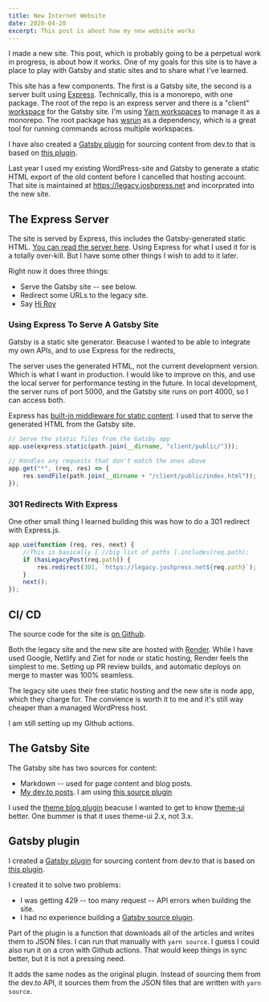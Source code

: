 ```yaml
---
title: New Internet Website
date: 2020-04-20
excerpt: This post is about how my new website works          
---
```


I made a new site. This post, which is probably going to be a perpetual work in progress, is about how it works. One of my goals for this site is to have a place to play with Gatsby and static sites and to share what I've learned.

This site has a few components. The first is a Gatsby site, the second is a server built using [Express](http://expressjs.com/). Technically, this is a monorepo, with one package. The root of the repo is an express server and there is a "client" [workspace](https://classic.yarnpkg.com/en/docs/workspaces/) for the Gatsby site. I'm using [Yarn workspaces](https://classic.yarnpkg.com/en/docs/workspaces/) to manage it as a monorepo. The root package has [wsrun](https://github.com/hfour/wsrun) as a dependency, which is a great tool for running commands across multiple workspaces.

I have also created a [Gatsby plugin](../../plugins/source-dev-to) for sourcing content from dev.to that is based on [this plugin](https://github.com/geocine/gatsby-source-dev).

Last year I used my existing WordPress-site and Gatsby to generate a static HTML export of the old content before I cancelled that hosting account. That site is maintained at https://legacy.joshpress.net and incorprated into the new site.

## The Express Server

The site is served by Express, this includes the Gatsby-generated static HTML. [You can read the server here](https://github.com/Shelob9/joshpress-2020/blob/master/index.js). Using Express for what I used it for is a totally over-kill. But I have some other things I wish to add to it later.

Right now it does three things:

- Serve the Gatsby site -- see below.
- Redirect some URLs to the legacy site.
- Say [Hi Roy](https://hiroy.club)

### Using Express To Serve A Gatsby Site

Gatsby is a static site generator. Beacuse I wanted to be able to integrate my own APIs, and to use Express for the redirects, 

The server uses the generated HTML, not the current development version. Which is what I want in production. I would like to improve on this, and use the local server for performance testing in the future. In local development, the server runs of port 5000, and the Gatsby site runs on port 4000, so I can access both.

Express has [built-in middleware for static content](https://expressjs.com/en/starter/static-files.html). I used that to serve the generated HTML from the Gatsby site.

```js
// Serve the static files from the Gatsby app
app.use(express.static(path.join(__dirname, "client/public/")));

// Handles any requests that don't match the ones above
app.get("*", (req, res) => {
	res.sendFile(path.join(__dirname + "/client/public/index.html"));
});
```


### 301 Redirects With Express

One other small thing I learned building this was how to do a 301 redirect with Express.js. 

```js
app.use(function (req, res, next) {
    //This is basically [ //big list of paths ].includes(req.path);
	if (hasLegacyPost(req.path)) {
		res.redirect(301, `https://legacy.joshpress.net${req.path}`);
	}
	next();
});
```

## CI/ CD
The source code for the site is [on Github](https://github.com/Shelob9/joshpress-2020/).

Both the legacy site and the new site are hosted with [Render](https://render.com/). While I have used Google, Netlify and Ziet for node or static hosting, Render feels the simplest to me. Setting up PR review builds, and automatic deploys on merge to master was 100% seamless.

 The legacy site uses their free static hosting and the new site is node app, which they charge for. The convience is worth it to me and it's still way cheaper than a managed WordPress host.

  I am still setting up my Github actions.

## The Gatsby Site

The Gatsby site has two sources for content:

- Markdown -- used for page content and blog posts.
- [My dev.to posts](https://dev.to/shelob9). I am using [this source plugin](https://www.gatsbyjs.org/packages/gatsby-source-dev/)

I used the [theme blog plugin](https://www.gatsbyjs.org/packages/gatsby-theme-blog/) beacuse I wanted to get to know [theme-ui](https://) better. One bummer is that it uses theme-ui 2.x, not 3.x. 

## Gatsby plugin

I created a [Gatsby plugin](../../plugins/source-dev-to) for sourcing content from dev.to that is based on [this plugin](https://github.com/geocine/gatsby-source-dev).

I created it to solve two problems:

- I was getting 429 -- too many request -- API errors when building the site.
- I had no experience building a [Gatsby source plugin](https://www.gatsbyjs.org/docs/creating-a-source-plugin/).

Part of the plugin is a function that downloads all of the articles and writes them to JSON files. I can run that manually with `yarn source`. I guess I could also run it on a cron with Github actions. That would keep things in sync better, but it is not a pressing need.

It adds the same nodes as the original plugin. Instead of sourcing them from the dev.to API, it sources them from the JSON files that are written with `yarn source`.